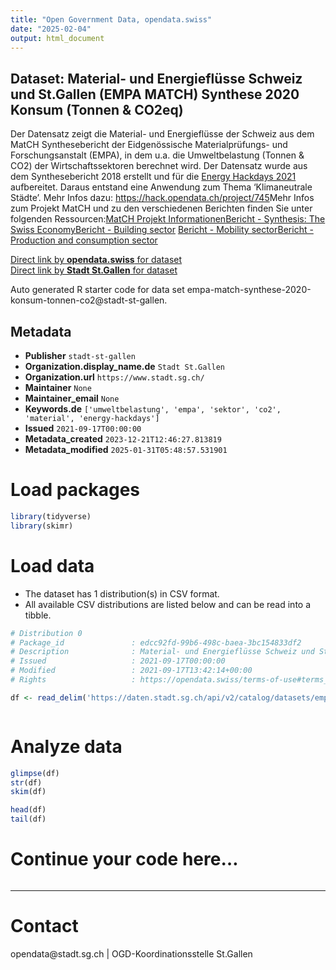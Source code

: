 ```yaml
---
title: "Open Government Data, opendata.swiss"
date: "2025-02-04"
output: html_document
---
```


## Dataset: Material- und Energieflüsse Schweiz und St.Gallen (EMPA MATCH) Synthese 2020 Konsum (Tonnen & CO2eq)

Der Datensatz zeigt die Material- und Energieflüsse der Schweiz aus dem MatCH Synthesebericht der Eidgenössische Materialprüfungs- und Forschungsanstalt (EMPA), in dem u.a. die Umweltbelastung (Tonnen & CO2) der Wirtschaftssektoren berechnet wird. Der Datensatz wurde aus dem Synthesebericht 2018 erstellt und für die [Energy Hackdays 2021](https://energydatahackdays.ch/#c2391_self) aufbereitet. Daraus entstand eine Anwendung zum Thema 'Klimaneutrale Städte'. Mehr Infos dazu: [https://hack.opendata.ch/project/745](https://energydatahackdays.ch/#c2391_self)Mehr Infos zum Projekt MatCH und zu den verschiedenen Berichten finden Sie unter folgenden Ressourcen:[MatCH Projekt Informationen](https://www.empa.ch/web/s506/care-project-match)[Bericht - Synthesis: The Swiss Economy](https://www.empa.ch/documents/56122/728861/MatCH_Synthese_Bericht/22c48930-bc8e-4ebc-b899-6e189be39667)[Bericht - Building sector](https://www.empa.ch/documents/56122/728861/MatCH_Bericht_Bau_v8_161017.pdf/3a733b91-ab69-43cd-ad81-2b6817716eff) [Bericht - Mobility sector](https://www.empa.ch/documents/56122/728861/MatCH_Mobilitaet_Bericht_170913.pdf/96d1cb72-fdf1-4f0a-af24-214d5e0a452a)[Bericht - Production and consumption sector](https://www.empa.ch/documents/56122/728861/MatCH_ProduktionKonsum_Bericht_181024.pdf/ef576a3a-fcfa-4f58-9b21-1f05ff82efbd)

[Direct link by **opendata.swiss** for dataset](https://opendata.swiss/de/dataset/material-und-energieflusse-schweiz-und-st-gallen-empa-match-synthese-2020-konsum-tonnen-co2eq)<br>
[Direct link by **Stadt St.Gallen** for dataset](https://daten.stadt.sg.ch/explore/dataset/empa-match-synthese-2020-konsum-tonnen-co2/)

Auto generated R starter code for data set empa-match-synthese-2020-konsum-tonnen-co2@stadt-st-gallen.

## Metadata

- **Publisher** `stadt-st-gallen`
- **Organization.display_name.de** `Stadt St.Gallen`
- **Organization.url** `https://www.stadt.sg.ch/`
- **Maintainer** `None`
- **Maintainer_email** `None`
- **Keywords.de** `['umweltbelastung', 'empa', 'sektor', 'co2', 'material', 'energy-hackdays']`
- **Issued** `2021-09-17T00:00:00`
- **Metadata_created** `2023-12-21T12:46:27.813819`
- **Metadata_modified** `2025-01-31T05:48:57.531901`


# Load packages

```r

library(tidyverse)
library(skimr)

```

# Load data

-   The dataset has 1 distribution(s) in CSV format.
-   All available CSV distributions are listed below and can be read into a tibble.

```r

# Distribution 0
# Package_id               : edcc92fd-99b6-498c-baea-3bc154833df2
# Description              : Material- und Energieflüsse Schweiz und St.Gallen (EMPA MATCH) Synthese 2020 Konsum (Tonnen & CO2eq) (csv)
# Issued                   : 2021-09-17T00:00:00
# Modified                 : 2021-09-17T13:42:14+00:00
# Rights                   : https://opendata.swiss/terms-of-use#terms_by

df <- read_delim('https://daten.stadt.sg.ch/api/v2/catalog/datasets/empa-match-synthese-2020-konsum-tonnen-co2/exports/csv?use_labels=true')



```

# Analyze data

```r

glimpse(df)
str(df)
skim(df)

head(df)
tail(df)

```

# Continue your code here...

```r

```

------------------------------------------------------------------------

# Contact

opendata@stadt.sg.ch | OGD-Koordinationsstelle St.Gallen

